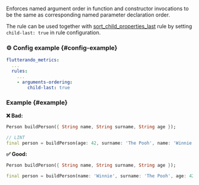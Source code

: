 
<RuleDetails version="5.1.0" severity="style" hasConfig hasFix  />

Enforces named argument order in function and constructor invocations to be the same as corresponding named parameter declaration order.

The rule can be used together with [sort_child_properties_last](https://dart-lang.github.io/linter/lints/sort_child_properties_last.html) rule by setting `child-last: true` in rule configuration.

### ⚙️ Config example {#config-example}

```yaml
flutterando_metrics:
  ...
  rules:
    ...
    - arguments-ordering:
        child-last: true
```

### Example {#example}

**❌ Bad:**

```dart
Person buildPerson({ String name, String surname, String age });

// LINT
final person = buildPerson(age: 42, surname: 'The Pooh', name: 'Winnie');
```

**✅ Good:**

```dart
Person buildPerson({ String name, String surname, String age });

final person = buildPerson(name: 'Winnie', surname: 'The Pooh', age: 42);
```
